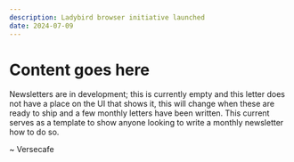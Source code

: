 ```yaml
---
description: Ladybird browser initiative launched
date: 2024-07-09
---
```


# Content goes here

Newsletters are in development; this is currently empty and this letter does not have a place on the UI that shows it, this will change when these are ready to ship and a few monthly letters have been written. This current serves as a template to show anyone looking to write a monthly newsletter how to do so.

~ Versecafe
